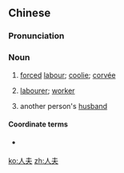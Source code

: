 ==Chinese==
{{zh-forms|alt=人伕-“labourer”}}

===Pronunciation===
{{zh-pron
|m=rénfū
|cat=n
}}

===Noun===
{{zh-noun}}

# {{lb|zh|obsolete}} [[forced]] [[labour]]; [[coolie]]; [[corvée]]
# {{lb|zh|obsolete}} [[labourer]]; [[worker]]
# another person's [[husband]]
#: {{zh-x|已 為{wéi} 人夫|to have become another person's husband}}

====Coordinate terms====
* {{sense|another person's husband}} {{zh-l|人妻|another person's wife}}

[[ko:人夫]]
[[zh:人夫]]